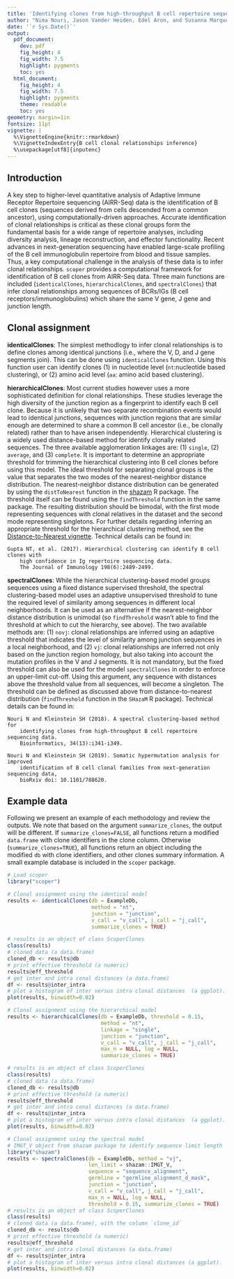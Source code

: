 ```yaml
---
title: 'Identifying clones from high-throughput B cell repertoire sequencing data usiong Scoper'
author: "Nima Nouri, Jason Vander Heiden, Edel Aron, and Susanna Marquez"
date: '`r Sys.Date()`'
output:
  pdf_document:
    dev: pdf
    fig_height: 4
    fig_width: 7.5
    highlight: pygments
    toc: yes
  html_document:
    fig_height: 4
    fig_width: 7.5
    highlight: pygments
    theme: readable
    toc: yes
geometry: margin=1in
fontsize: 11pt
vignette: |
  %\VignetteEngine{knitr::rmarkdown}  
  %\VignetteIndexEntry{B cell clonal relationships inference}  
  %\usepackage[utf8]{inputenc}
---
```


## Introduction

A key step to higher-level quantitative analysis of Adaptive Immune Receptor Repertoire sequencing 
(AIRR-Seq) data is the identification of B cell clones (sequences derived from cells descended 
from a common ancestor), using computationally-driven approaches. Accurate identification of 
clonal relationships is critical as these clonal groups form the fundamental basis for a wide 
range of repertoire analyses, including diversity analysis, lineage reconstruction, and 
effector functionality. Recent advances in next-generation sequencing have enabled large-scale 
profiling of the B cell immunoglobulin repertoire from blood and tissue samples. Thus, a key computational 
challenge in the analysis of these data is to infer clonal relationships. `scoper` provides a computational 
framework for identification of B cell clones from AIRR-Seq data. Three main functions are included 
(`identicalClones`, `hierarchicalClones`, and `spectralClones`) that infer clonal relationships among 
sequences of BCRs/IGs (B cell receptors/immunoglobulins) which share the same V gene, J gene and 
junction length.

## Clonal assignment

__identicalClones__: The simplest methodlogy to infer clonal relationships is to define
clones among identical junctions (i.e., where the V, D, and J gene segments join). 
This can be done using `identicalClones` function. Using this 
function user can identify clones (1) in nucleotide level (`nt`:nucleotide based clustering), or 
(2) amino acid level (`aa`: amino acid based clustering).

__hierarchicalClones__: Most current studies however uses a more sophisticated definition 
for clonal relationships. These studies leverage the high diversity of 
the junction region as a fingerprint to identify each B cell clone. Because it is unlikely 
that two separate recombination events would lead to identical junctions, sequences with junction 
regions that are similar enough are determined to share a common B cell ancestor 
(i.e., be clonally related) rather than to have arisen independently. Hierarchical clustering 
is a widely used distance-based method for identify clonally related sequences. The three available 
agglomeration linkages are: (1) `single`, (2) `average`, and (3) `complete`.
It is important to determine an appropriate threshold for trimming the hierarchical 
clustering into B cell clones before using this model. The ideal threshold for separating 
clonal groups is the value that separates the two modes of the nearest-neighbor distance
distribution. The nearest-neighbor distance distribution can be generated by using the 
`distToNearest` function in the [shazam](https://shazam.readthedocs.io) R package.
The threshold itself can be found using the `findThreshold` function in the same package.
The resulting distribution should be bimodal, with the first mode representing sequences 
with clonal relatives in the dataset and the second mode representing singletons. 
For further details regarding inferring an appropriate threshold for the hierarchical 
clustering method, see the 
[Distance-to-Nearest vignette](https://shazam.readthedocs.io/en/stable/vignettes/DistToNearest-Vignette). 
Technical details can be found in:

    Gupta NT, et al. (2017). Hierarchical clustering can identify B cell clones with
        high confidence in Ig repertoire sequencing data.
        The Journal of Immunology 198(6):2489-2499.

__spectralClones__: While the hierarchical clustering-based model groups sequences using 
a fixed distance supervised threshold, the spectral clustering-based model uses an adaptive 
unsupervised threshold to tune the required level of similarity among sequences in different 
local neighborhoods. It can be used as an alternative if the nearest-neighbor distance distribution 
is unimodal (so `findThreshold` wasn't able to find the threshold at which to cut the hierarchy, 
see above). The two available methods are: (1) `novj`: clonal relationships are inferred using an adaptive 
threshold that indicates the level of similarity among junction sequences in a local neighborhood, 
and (2) `vj`: clonal relationships are inferred not only based on the junction region homology, 
but also taking into account the mutation profiles in the V and J segments. It is not mandatory, but the 
fixed threshold can also be used for the model `spectralClones`  in order to enforce an upper-limit cut-off. 
Using this argument, any sequence with distances above the threshold value from all sequences, will 
become a singleton. The threshold can be defined as discussed above from distance-to-nearest distribution 
(`findThreshold` function in the `SHazaM` R package). Technical details can be found in:

    Nouri N and Kleinstein SH (2018). A spectral clustering-based method for
        identifying clones from high-throughput B cell repertoire sequencing data.
        Bioinformatics, 34(13):i341-i349.

    Nouri N and Kleinstein SH (2019). Somatic hypermutation analysis for improved
        identification of B cell clonal families from next-generation sequencing data,
        bioRxiv doi: 10.1101/788620.

## Example data
Following we present an example of each methodology and review the outputs. We note that
based on the argument `summarize_clones`, the output will be different. If `summarize_clones=FALSE`, 
all functions return a modified `data.frame` with clone identifiers in the clone column. Otherwise 
(`summarize_clones=TRUE`), all functions return an object including the modified `db` 
with clone identifiers, and other clones summary information. A small example 
database is included in the `scoper` package.

```r
# Load scoper
library("scoper")
```

```r
# Clonal assignment using the identical model
results <- identicalClones(db = ExampleDb,
                           method = "nt",
                           junction = "junction", 
                           v_call = "v_call", j_call = "j_call",
                           summarize_clones = TRUE)

# results is an object of class ScoperClones
class(results)
# cloned data (a data.frame)
cloned_db <- results@db
# print effective threshold (a numeric)
results@eff_threshold
# get inter and intra conal distances (a data.frame)
df <- results@inter_intra
# plot a histogram of inter versus intra clonal distances  (a ggplot).
plot(results, binwidth=0.02)
```

```r
# Clonal assignment using the hierarchical model
results <- hierarchicalClones(db = ExampleDb, threshold = 0.15,
                              method = "nt",
                              linkage = "single",
                              junction = "junction", 
                              v_call = "v_call", j_call = "j_call",
                              max_n = NULL, log = NULL,
                              summarize_clones = TRUE)

# results is an object of class ScoperClones
class(results)
# cloned data (a data.frame)
cloned_db <- results@db
# print effective threshold (a numeric)
results@eff_threshold
# get inter and intra conal distances (a data.frame)
df <- results@inter_intra
# plot a histogram of inter versus intra clonal distances  (a ggplot).
plot(results, binwidth=0.02)
```


```r
# Clonal assignment using the spectral model
# IMGT_V object from shazam package to identify sequence limit length
library("shazam")
results <- spectralClones(db = ExampleDb, method = "vj",
                          len_limit = shazam::IMGT_V,
                          sequence = "sequence_alignment",
                          germline = "germline_alignment_d_mask",
                          junction = "junction",
                          v_call = "v_call", j_call = "j_call",
                          max_n = NULL, log = NULL,
                          threshold = 0.15, summarize_clones = TRUE)
# results is an object of class ScoperClones
class(results)
# cloned data (a data.frame), with the column `clone_id`
cloned_db <- results@db
# print effective threshold (a numeric)
results@eff_threshold
# get inter and intra clonal distances (a data.frame)
df <- results@inter_intra
# plot a histogram of inter versus intra clonal distances (a ggplot).
plot(results, binwidth=0.02)
```
